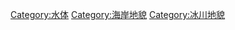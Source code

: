 {{Commons cat|Fjords}}

[[Category:水体|Category:水体]]
[[Category:海岸地貌|Category:海岸地貌]]
[[Category:冰川地貌|Category:冰川地貌]]